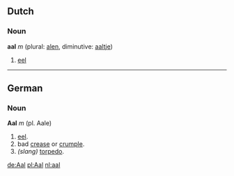 ==Dutch==
===Noun===
'''aal''' ''m'' (plural: [[alen]], diminutive: [[aaltje]])

# [[eel]]

----
==German==
===Noun===
'''Aal''' ''m'' (pl. Aale)
# [[eel]].
# bad [[crease]] or [[crumple]].
# ''(slang)'' [[torpedo]].

[[de:Aal]] [[pl:Aal]] [[nl:aal]]